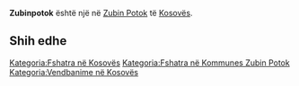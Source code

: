 {{Fshat në 
 | Emri                = Zubinpotok
 | EmriAlt                = 
 | NAME_SHORT_FORM=      
 | NAME_GENERIC=      
 | NAME_SORT_NAME_RO=      ZUBINPOTOK
 | FULL_NAME_RO = Zubinpotok
 | FULL_NAME_ND_RO=Zubinpotok
 | SORT_NAME_RG=ZUBINPOTOK
 | FULL_NAME_RG=Zubinpotok
 | FULL_NAME_ND_RG=Zubinpotok
 | SRP_NAME_SHORT_FORM=      
 | SRP_NAME_GENERIC=      
 | SRP_NAME_SORT_NAME_RO=      
 | SRP_FULL_NAME_RO = 
 | SRP_FULL_NAME_ND_RO=
 | SRP_SORT_NAME_RG=
 | SRP_FULL_NAME_RG=
 | SRP_FULL_NAME_ND_RG=
 | Emri (Rasa dhanore) = 
 | Figura              = 
 | Shteti              = Kosovo
 | Komuna              = Zubin Potok
 | Kodi postar         = 
 | Sipërfaqja          = 

 | Popullsia           = 

 | Regj. i popullsisë  = 
 | Dend. e popullsisë  = 
 | Faqja zyrtare       = 
 <!--- Koordinatat ----> 
 | Gjerësia            = 42.914444
 | Gjatësia            = 20.689722
 | Lartësia            = 
}}
'''Zubinpotok''' është një [[]] në [[Zubin Potok]] të [[Kosovës]].

<!-- == Gjeografia == -->
<!-- == Historia == -->
<!-- == Demografia == -->
== Shih edhe ==
{{Komuna Zubin Potok}}
{{Kosovo-Administrata-Cung}}

[[Kategoria:Fshatra në Kosovës]]
[[Kategoria:Fshatra në Kommunes Zubin Potok]]
[[Kategoria:Vendbanime në Kosovës]]